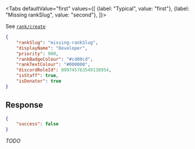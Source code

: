 <Tabs
    defaultValue="first"
    values={[
        {label: "Typical", value: "first"},
        {label: "Missing rankSlug", value: "second"},
    ]}>
<TabItem value="first">

See [`rank/create`](create)

</TabItem>
<TabItem value="second">

```json
{
    "rankSlug": "missing-rankSlug",
    "displayName": "Developer",
    "priority": 900,
    "rankBadgeColour": "#cd00cd",
    "rankTextColour": "#000000",
    "discordRoleId": 899745763549138954,
    "isStaff": true,
    "isDonator": true
}
```

## Response

```json
{
    "success": false
}
```

*TODO*

</TabItem>
</Tabs>
